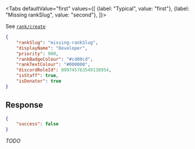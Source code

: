 <Tabs
    defaultValue="first"
    values={[
        {label: "Typical", value: "first"},
        {label: "Missing rankSlug", value: "second"},
    ]}>
<TabItem value="first">

See [`rank/create`](create)

</TabItem>
<TabItem value="second">

```json
{
    "rankSlug": "missing-rankSlug",
    "displayName": "Developer",
    "priority": 900,
    "rankBadgeColour": "#cd00cd",
    "rankTextColour": "#000000",
    "discordRoleId": 899745763549138954,
    "isStaff": true,
    "isDonator": true
}
```

## Response

```json
{
    "success": false
}
```

*TODO*

</TabItem>
</Tabs>
